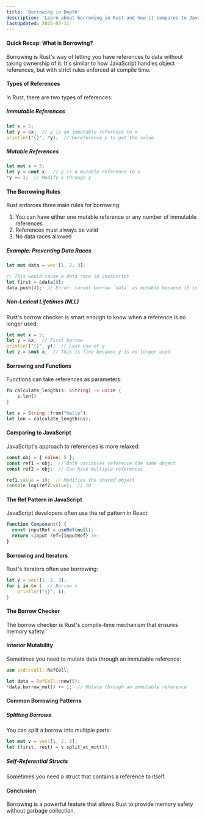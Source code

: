 ```yaml
---
title: 'Borrowing in Depth'
description: 'Learn about borrowing in Rust and how it compares to JavaScript references'
lastUpdated: 2025-07-11
---
```


#### Quick Recap: What is Borrowing?

Borrowing is Rust's way of letting you have references to data without taking ownership of it. It's similar to how JavaScript handles object references, but with strict rules enforced at compile time.

#### Types of References

In Rust, there are two types of references:

##### Immutable References

```rust
let x = 5;
let y = &x;  // y is an immutable reference to x
println!("{}", *y);  // Dereference y to get the value
```

##### Mutable References

```rust
let mut x = 5;
let y = &mut x;  // y is a mutable reference to x
*y += 1;  // Modify x through y
```

#### The Borrowing Rules

Rust enforces three main rules for borrowing:

1. You can have either one mutable reference or any number of immutable references
2. References must always be valid
3. No data races allowed

##### Example: Preventing Data Races

```rust
let mut data = vec![1, 2, 3];

// This would cause a data race in JavaScript
let first = &data[0];
data.push(4);  // Error: cannot borrow `data` as mutable because it is also borrowed as immutable
```

##### Non-Lexical Lifetimes (NLL)

Rust's borrow checker is smart enough to know when a reference is no longer used:

```rust
let mut x = 5;
let y = &x;  // First borrow
println!("{}", y);  // Last use of y
let z = &mut x;  // This is fine because y is no longer used
```

#### Borrowing and Functions

Functions can take references as parameters:

```rust
fn calculate_length(s: &String) -> usize {
    s.len()
}

let s = String::from("hello");
let len = calculate_length(&s);
```

#### Comparing to JavaScript

JavaScript's approach to references is more relaxed:

```javascript
const obj = { value: 5 };
const ref1 = obj;  // Both variables reference the same object
const ref2 = obj;  // Can have multiple references

ref1.value = 10;  // Modifies the shared object
console.log(ref2.value);  // 10
```

#### The Ref Pattern in JavaScript

JavaScript developers often use the ref pattern in React:

```javascript
function Component() {
  const inputRef = useRef(null);
  return <input ref={inputRef} />;
}
```

#### Borrowing and Iterators

Rust's iterators often use borrowing:

```rust
let v = vec![1, 2, 3];
for i in &v {  // Borrow v
    println!("{}", i);
}
```

#### The Borrow Checker

The borrow checker is Rust's compile-time mechanism that ensures memory safety.

#### Interior Mutability

Sometimes you need to mutate data through an immutable reference:

```rust
use std::cell::RefCell;

let data = RefCell::new(5);
*data.borrow_mut() += 1;  // Mutate through an immutable reference
```

#### Common Borrowing Patterns

##### Splitting Borrows

You can split a borrow into multiple parts:

```rust
let mut v = vec![1, 2, 3];
let (first, rest) = v.split_at_mut(1);
```

##### Self-Referential Structs

Sometimes you need a struct that contains a reference to itself.

#### Conclusion

Borrowing is a powerful feature that allows Rust to provide memory safety without garbage collection. 